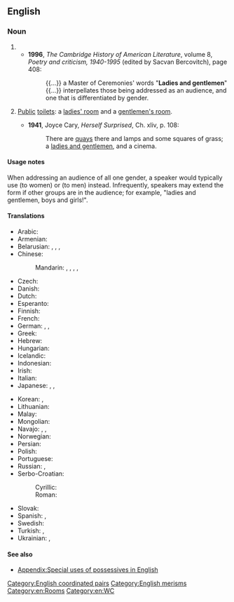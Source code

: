 ==English==

===Noun===
{{en-plural noun}}

# {{n-g|Used to address an [[audience]].}}
#* '''1996''', ''The Cambridge History of American Literature'', volume 8, ''Poetry and criticism, 1940-1995'' (edited by Sacvan Bercovitch), page 408:
#*: {{...}} a Master of Ceremonies' words "'''Ladies and gentlemen'''" {{...}} interpellates those being addressed as an audience, and one that is differentiated by gender.
# {{label|en|rare|_|and|_|euphemism}} [[public|Public]] [[toilet]]s: a [[ladies' room]] and a [[gentlemen's room]].
#* '''1941''', Joyce Cary, ''Herself Surprised'', Ch. xliv, p. 108:
#*: There are [[quay]]s there and lamps and some squares of grass; a [[ladies and gentlemen]], and a cinema.

====Usage notes====
When addressing an audience of all one gender, a speaker would typically use {{m|en|ladies}} (to women) or {{m|en|gentlemen}} (to men) instead. Infrequently, speakers may extend the form if other groups are in the audience; for example, "ladies and gentlemen, boys and girls!".

====Translations====
{{trans-top|phrase used to address an audience of men and women}}
* Arabic: {{t|ar|سَيِّدَاتِي وَسَادَتِي|tr=sayyidātī wa-sādatī}}
* Armenian: {{t|hy|տիկնայք եւ պարոնայք}}
* Belarusian: {{t|be|па́нства|p}}, {{t|be|шано́ўнае спада́рства|n-p|sc=Cyrl}}, {{t|be|да́мы і спада́ры}}, {{t|be|па́ні і пано́ве}}
* Chinese:
*: Mandarin: {{t|cmn|[[女士]][[們]]，[[先生]][[們]]|sc=Hani}}, {{t|cmn|[[女士]][[们]]，[[先生]][[们]]|tr=nǚshìmen, xiānshengmen|sc=Hani}}, {{qualifier|everyone, ladies and gentlemen}} {{t+|cmn|各位|tr=gèwèi|sc=Hani}}, {{t|cmn|[[各位]][[來賓]]}}, {{t|cmn|[[各位]][[来宾]]|tr=gèwèi láibīn}}
* Czech: {{t|cs|dámy a pánové}}
* Danish: {{t|da|mine damer og herrer}}
* Dutch: {{t+|nl|dames en heren}}
* Esperanto: {{t|eo|gesinjoroj}}
* Finnish: {{t+|fi|hyvät naiset ja herrat}}
* French: {{t+|fr|Mesdames et Messieurs}}
* German: {{t|de|Damen und Herren|p}}, {{t|de|meine Damen und Herren|p}}, {{qualifier|ironic}} {{t+|de|Herrschaften|f-p}}
* Greek: {{t|el|κυρίες και κύριοι}}
* Hebrew: {{t|he|גבירותי ורבותי|tr=gvirotay verabotay|sc=Hebr}}
* Hungarian: {{t|hu|hölgyeim és uraim}}
* Icelandic: {{t|is|dömur mínar og herrar}}
* Indonesian: {{t|id|tuan-tuan dan nyonya-nyonya}}
* Irish: {{t|ga|a dhaoine uaisle|m-p}}
* Italian: {{t|it|signore e signori}}
* Japanese: {{t|ja|[[御]][[列席]]の[[皆様]]|tr=ごれっせきのみなさま, go-resseki no minasama}}, {{t|ja|[[御]][[来場]]の[[皆様]]|tr=ごらいじょうのみなさま, go-raijō no minasama}}, {{t|ja|皆様|tr=みなさま, minasama}}
{{trans-mid}}
* Korean: {{t+|ko|여러분}}, {{t|ko|[[신사]][[숙녀]] [[여러분]]}}
* Lithuanian: {{t|lt|dāmas un kungi}}
* Malay: {{t|ms|tuan-tuan dan puan-puan}}
* Mongolian: {{t|mn|ноёд хатагтай нар аа|tr=nójod hatagtáj nar áa|sc=Cyrl}}
* Navajo: {{t|nv|shidineʼé}}, {{t|nv|shikʼéí dóó shidineʼé, átaháásiiłóó}}, {{t|nv|hastóí dóó sáanii}}
* Norwegian: {{t|no|mine damer og herrer}}
* Persian: {{t|fa|خانم‌ها و آقایان|tr=xânom-hâ va âqâyân|sc=fa-Arab}}
* Polish: {{t|pl|panie i panowie}}
* Portuguese: {{t|pt|senhoras e senhores}}
* Russian: {{t+|ru|господа́|p}}, {{t+|ru|да́мы и господа́}}
* Serbo-Croatian:
*: Cyrillic: {{t|sh|даме и господо}}
*: Roman: {{t|sh|dame i gospodo}}
* Slovak: {{t|sk|dámy a páni}}
* Spanish: {{t|es|señoras y señores}}, {{t|es|damas y caballeros}}
* Swedish: {{t|sv|mina damer och herrar}}
* Turkish: {{t|tr|bayanlar ve baylar}}, {{t|tr|bayanlar baylar}}
* Ukrainian: {{t|uk|па́нство|p}}, {{t|uk|па́ні й пано́ве}}
{{trans-bottom}}

====See also====
* [[Appendix:Special uses of possessives in English]]

[[Category:English coordinated pairs]]
[[Category:English merisms]]
[[Category:en:Rooms]]
[[Category:en:WC]]